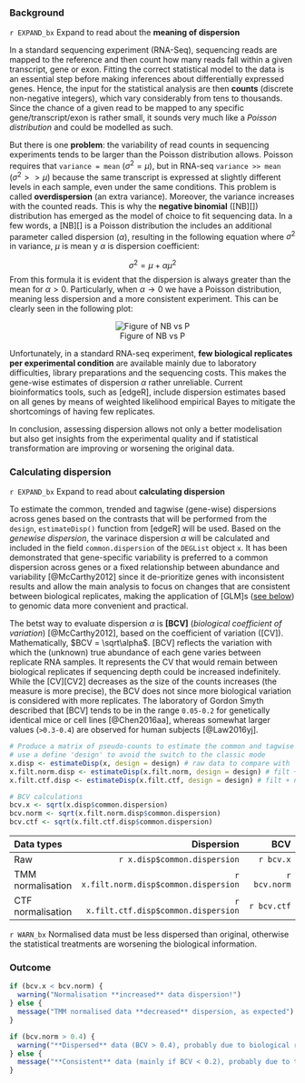 ### Background {#binomialNegative}

[START EXPANDIBLE]: #
`r EXPAND_bx` Expand to read about the <b>meaning of dispersion</b></summary>

In a standard sequencing experiment (RNA-Seq), sequencing reads are mapped to the reference and then count how many reads fall within a given transcript, gene or exon. Fitting the correct statistical model to the data is an essential step before making inferences about differentially expressed genes.
Hence, the input for the statistical analysis are then **counts** (discrete non-negative integers), which vary considerably from tens to thousands. Since the chance of a given read to be mapped to any specific gene/transcript/exon is rather small, it sounds very much like a _Poisson distribution_ and could be modelled as such.

But there is one **problem**: the variability of read counts in sequencing experiments tends to be larger than the Poisson distribution allows. Poisson requires that `variance = mean` ($\sigma^2 = \mu$), but in RNA-seq `variance >> mean` ($\sigma^2 >> \mu$) because the same transcript is expressed at slightly different levels in each sample, even under the same conditions. This problem is called **overdispersion** (an extra variance). Moreover, the variance increases with the counted reads. This is why the **negative binomial** ([NB][]) distribution has emerged as the model of choice to fit sequencing data.
In a few words, a [NB][] is a Poisson distribution the includes an additional parameter called dispersion ($\alpha$), resulting in the following equation where $\sigma^2$ in variance, $\mu$ is mean y $\alpha$ is dispersion coefficient: 

$$\sigma^2 = \mu + \alpha\mu^2$$
From this formula it is evident that the dispersion is always greater than the mean for $\alpha > 0$. Particularly, when $\alpha \rightarrow 0$ we have a Poisson distribution, meaning less dispersion and a more consistent experiment. This can be clearly seen in the following plot:

<div style="text-align: center;">
![Figure of NB vs P](https://bioramble.files.wordpress.com/2016/01/nb_mean_var.png)
</div>

Unfortunately, in a standard RNA-seq experiment, **few biological replicates per experimental condition** are available mainly due to laboratory difficulties, library preparations and the sequencing costs. This makes the gene-wise estimates of dispersion $\alpha$ rather unreliable. Current bioinformatics tools, such as [edgeR], include dispersion estimates based on all genes by means of weighted likelihood empirical Bayes to mitigate the shortcomings of having few replicates.

In conclusion, assessing dispersion allows not only a better modelisation but also get insights from the experimental quality and if statistical transformation are improving or worsening the original data.

</details> 
[END EXPANDIBLE]: #


### Calculating dispersion

[START EXPANDIBLE]: #
`r EXPAND_bx` Expand to read about <b>calculating dispersion</b></summary>

To estimate the common, trended and tagwise (gene-wise) dispersions across genes based on the contrasts that will be performed from the `design`, `estimateDisp()` function from [edgeR] will be used. Based on the _genewise dispersion_, the varinace dispersion $\alpha$ will be calculated and included in the field `common.dispersion` of the `DEGList` object `x`. It has been demonstrated that gene-specific variability is preferred to a common dispersion across genes or a fixed relationship between abundance and variability [@McCarthy2012] since it de-prioritize genes with inconsistent results and allow the main analysis to focus on changes that are consistent between biological replicates, making the application of [GLM]s ([see below](#aboutGLMs)) to genomic data more convenient and practical. 

</details> 
[END EXPANDIBLE]: #

The betst way to evaluate dispersion $\alpha$ is **[BCV]** (_biological coefficient of variation_) [@McCarthy2012], based on the coefficient of variation ([CV]). Mathematically, $BCV = \sqrt\alpha$.
[BCV] reflects the variation with which the (unknown) true abundance of each gene varies between replicate RNA samples. It represents the CV that would remain between biological replicates if sequencing depth could be increased indefinitely. While the [CV][CV2] decreases as the size of the counts increases (the measure is more precise), the BCV does not since more biological variation is considered with more replicates. The laboratory of Gordon Smyth described that [BCV] tends to be in the range `0.05-0.2` for genetically identical mice or cell lines [@Chen2016aa], whereas somewhat larger values (`>0.3-0.4`) are observed for human subjects [@Law2016yj].


```r
# Produce a matrix of pseudo-counts to estimate the common and tagwise dispersions
# use a define 'design' to avoid the switch to the classic mode 
x.disp <- estimateDisp(x, design = design) # raw data to compare with
x.filt.norm.disp <- estimateDisp(x.filt.norm, design = design) # filt + norm with TMM
x.filt.ctf.disp <- estimateDisp(x.filt.ctf, design = design) # filt + norm with CTF

# BCV calculations
bcv.x <- sqrt(x.disp$common.dispersion)
bcv.norm <- sqrt(x.filt.norm.disp$common.dispersion)
bcv.ctf <- sqrt(x.filt.ctf.disp$common.dispersion)
```

**Data types** | **Dispersion** | **BCV**
:---           | ------:        | ----:
Raw               | `r x.disp$common.dispersion`           | `r bcv.x`
TMM normalisation | `r x.filt.norm.disp$common.dispersion` | `r bcv.norm`
CTF normalisation | `r x.filt.ctf.disp$common.dispersion`  | `r bcv.ctf`

`r WARN_bx`
Normalised data must be less dispersed than original, otherwise the statistical treatments are worsening the biological information.
</div>

### Outcome

```r
if (bcv.x < bcv.norm) {
  warning("Normalisation **increased** data dispersion!")
} else {
  message("TMM normalised data **decreased** dispersion, as expected")
}

if (bcv.norm > 0.4) {
  warning("**Dispersed** data (BCV > 0.4), probably due to biological replications")
} else {
  message("**Consistent** data (mainly if BCV < 0.2), probably due to technical replications or _good handling_\n")
}
```
